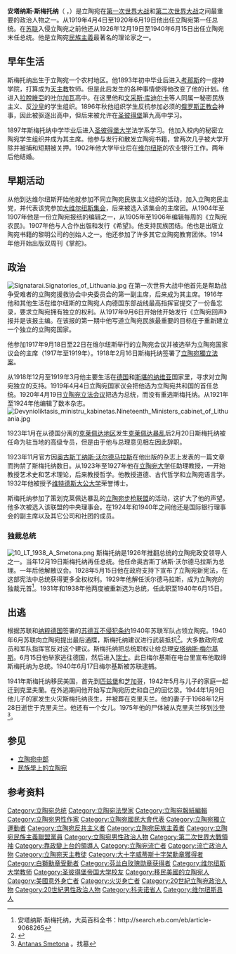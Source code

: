 {{Infobox President
|name          = 安塔纳斯·斯梅托纳
|nationality   = {{flag|Lithuania|1918}}
|image         = Antanas Smetona 2.jpg
|birth_date    = {{birth date|1874|8|10|mf=y}}
|birth_place   = {{flag|Russian Empire}}[[科夫諾省|科夫諾省]]{{link-lt|烏茹萊尼斯|Užulėnis}}
|death_date    = {{death date and age|1944|1|9|1874|8|10|mf=y}}
|death_place   = {{USA-1912}}[[俄亥俄州|俄亥俄州]][[克里夫蘭|克里夫蘭]]
|party         = {{Link-en|立陶宛民族主義聯盟|Lithuanian Nationalist Union}}
|office        = 立陶宛總統
|order         = 1
|term_start    = 1919年4月4日
|term_end      = 1920年6月19日
|predecessor   = 无
|successor     = {{lang|lt|Aleksandras Stulginskis}}
|office2       = 立陶宛總統
|order2        = 6
|term_start2   = 1926年12月19日
|term_end2     = 1940年6月15日
|predecessor2  = {{lang|lt|Aleksandras Stulginskis}}
|successor2    = [[安塔纳斯·梅尔基斯|安塔纳斯·梅尔基斯]]}}
'''安塔纳斯·斯梅托纳'''（{{lang-lt|Antanas Smetona}} {{pronunciation|Antanas Smetona.ogg}}，{{bd|1874年|8月10日|1944年|1月9日}}）是立陶宛在[[第一次世界大战|第一次世界大战]]和[[第二次世界大战|第二次世界大战]]之间最重要的政治人物之一。从1919年4月4日至1920年6月19日他出任立陶宛第一任总统。在[[苏联|苏联]]入侵立陶宛之前他还从1926年12月19日至1940年6月15日出任立陶宛末任总统。他是立陶宛[[民族主義|民族主義]]最著名的理论家之一。

== 早年生活 ==
斯梅托纳出生于立陶宛一个农村地区。他1893年初中毕业后进入[[考那斯|考那斯]]的一座神学院，打算成为[[天主教|天主教]]牧师。但是此后发生的各种事情使得他改变了他的计划。他进入[[拉脫維亞|拉脫維亞]]的[[叶尔加瓦|叶尔加瓦]]高中。在这里他和[[文采斯·库迪尔卡|文采斯·库迪尔卡]]等人同属一秘密民族主义、反[[沙皇|沙皇]]的学生组织。1896年秋他组织学生反抗参加必须的[[俄罗斯正教会|俄罗斯正教会]]神事，因此被驱逐出高中，但后来被允许在[[圣彼得堡|圣彼得堡]]第九高中学习。

1897年斯梅托纳中学毕业后进入[[圣彼得堡大学|圣彼得堡大学]]法学系学习。他加入校内的秘密立陶宛学生组织并成为其主席。他参与发行和散发立陶宛书籍，曾两次几乎被大学开除并被捕和短期被关押。1902年他大学毕业后在[[维尔纽斯|维尔纽斯]]的农业银行工作。两年后他结婚。

== 早期活动 ==
从他到达维尔纽斯开始他就参加不同立陶宛民族主义组织的活动，加入立陶宛民主党，并代表该党参加[[大维尔纽斯集会|大维尔纽斯集会]]，后来被选入该集会的主席团。从1904年至1907年他是一份立陶宛报纸的编辑之一，从1905年至1906年编辑每周的《立陶宛农民》。1907年他与人合作出版和发行《希望》。他支持民族团结。他也是出版立陶宛书籍的黎明公司的创始人之一。他还参加了许多其它立陶宛教育团体。1914年他开始出版双周刊《掌舵》。

== 政治 ==
[[File:Signatarai.Signatories_of_Lithuania.jpg|thumb]]
在第一次世界大战中他首先是帮助战争受难者的立陶宛援救协会中央委员会的第一副主席，后来成为其主席。1916年他和其他生活在维尔纽斯的立陶宛人向德国东部战线最高指挥官提交了一份备忘录，要求立陶宛拥有独立的权利。从1917年9月6日开始他开始发行《立陶宛回声》报并是该报主编。在该报的第一期中他写道立陶宛民族最重要的目标在于重新建立一个独立的立陶宛国家。

他参加1917年9月18日至22日在维尔纽斯举行的立陶宛会议并被选举为立陶宛国家议会的主席（1917年至1919年）。1918年2月16日斯梅托纳签署了[[立陶宛獨立法案|立陶宛獨立法案]]。

从1918年12月至1919年3月他主要生活在[[德国|德国]]和[[斯堪的纳维亚|斯堪的纳维亚]]国家里，寻求对立陶宛独立的支持。1919年4月4日立陶宛国家议会把他选为立陶宛共和国的首任总统。1920年4月19日[[立陶宛立法会议|立陶宛立法会议]]把{{tsl|lt|Aleksandras Stulginskis|亞歷山德拉斯·斯圖爾金斯基斯}}选为总统，而没有重选斯梅托纳。从1921年至1924年他编辑了数本杂志。
[[File:Devynioliktasis_ministru_kabinetas.Nineteenth_Ministers_cabinet_of_Lithuania.jpg|thumb]]

1923年1月在从德国分离的[[克莱佩达地区|克莱佩达地区]]发生[[克莱佩达暴乱|克莱佩达暴乱]]后2月20日斯梅托纳被任命为驻当地的高级专员，但是由于他与总理意见相左因此辞职。

1923年11月官方因[[奥古斯丁纳斯·沃尔德马拉斯|奥古斯丁纳斯·沃尔德马拉斯]]在他出版的杂志上发表的一篇文章而拘禁了斯梅托纳数日。从1923年至1927年他在[[立陶宛大学|立陶宛大学]]任助理教授，一开始教授艺术史和艺术理论，后来教授哲学。他教授道德、古代哲学和立陶宛语言学。1932年他被授予[[维特德斯大公大学|维特德斯大公大学]]荣誉博士。

斯梅托纳参加了策划克莱佩达暴乱的[[立陶宛步枪联盟|立陶宛步枪联盟]]的活动，这扩大了他的声望。他多次被选入该联盟的中央理事会。在1924年和1940年之间他还是国际银行理事会的副主席以及其它公司和社团的成员。

=== 独裁总统 ===
{{See also|1926年立陶宛政變}}
[[File:10_LT_1938_A_Smetona.png|thumb]]
斯梅托纳是1926年推翻总统{{lang|lt|Kazys Grinius}}的立陶宛政变领导人之一。当年12月19日斯梅托纳再任总统。他任命奥古斯丁纳斯·沃尔德马拉斯为总理。一年后他解散议会。1928年5月15日他在政府支持下宣布了立陶宛新宪法，在这部宪法中总统获得更多全权权利。1929年他解任沃尔德马拉斯，成为立陶宛的独裁元首<ref>安塔纳斯·斯梅托纳，大英百科全书：http://search.eb.com/eb/article-9068265</ref>。1931年和1938年他两度被重新选为总统，任此职至1940年6月15日。

== 出逃 ==
根据苏联和[[纳粹德国|纳粹德国]]签署的[[苏德互不侵犯条约|苏德互不侵犯条约]]1940年苏联军队占领立陶宛。1940年6月苏联向立陶宛提出最后通牒，斯梅托纳建议进行武装抵抗<ref name=eid>{{cite book
|author=Alfonsas Eidintas、Vytautas Tuskenis Zalys、Edvardas Senn和Alfred Erich Senn
|title=欧洲政治中的立陶宛
|year=1999年
|publisher=Palgrave Macmillan
|url=http://books.google.com/books?id=0_i8yez8udgC&pg=PA182&dq=smetona+armed+resistance&client=firefox-a
|access-date=2009-07-24
|archive-date=2014-09-21
|archive-url=https://web.archive.org/web/20140921184422/http://books.google.com/books?id=0_i8yez8udgC&pg=PA182&dq=smetona+armed+resistance&client=firefox-a
|dead-url=no
}}</ref>。大多数政府成员和军队指挥官反对这个建议。斯梅托纳把总统职权让给总理[[安塔纳斯·梅尔基斯|安塔纳斯·梅尔基斯]]。6月15日他举家逃往德国，然后进入[[瑞士|瑞士]]。此日梅尔基斯在电台里宣布他取缔斯梅托纳为总统。1940年6月17日梅尔基斯被苏联逮捕。

1941年斯梅托纳移民美国，首先到[[匹兹堡|匹兹堡]]和[[芝加哥|芝加哥]]，1942年5月与儿子的家庭一起迁到克里夫蘭。在外逃期间他开始写立陶宛历史和自己的回忆录。1944年1月9日他儿子的家发生火灾斯梅托纳丧生，并被葬在克里夫兰。他的妻子于1968年12月28日逝世于克里夫兰。他还有一个女儿。1975年他的尸体被从克里夫兰移到[[沙登_(俄亥俄州)|沙登]]<ref>[http://www.findagrave.com/cgi-bin/fg.cgi?page=gr&GRid=9792829 Antanas Smetona] {{Wayback|url=http://www.findagrave.com/cgi-bin/fg.cgi?page=gr&GRid=9792829 |date=20110831100301 }}。找墓</ref>。

== 参见 ==
* [[立陶宛中部|立陶宛中部]]
* [[民族學上的立陶宛|民族學上的立陶宛]]

== 参考资料 ==
{{reflist|2}}{{start box}}
{{succession box
|before = 无
|title  = [[立陶宛总统|立陶宛总统]]
|years  = {{nowrap|1919年4月4日至1920年6月19日}}
|after  = [[亚历山德拉斯·斯图尔金斯基斯|亚历山德拉斯·斯图尔金斯基斯]]
}}
{{succession box
|before = [[亚历山德拉斯·斯图尔金斯基斯|亚历山德拉斯·斯图尔金斯基斯]]
|title  = [[立陶宛总统|立陶宛总统]]
|years  = {{nowrap|1926年12月19日至1940年6月15日}}
|after  = [[安塔纳斯·梅尔基斯|安塔纳斯·梅尔基斯]]
}}
{{end box}}

{{Authority control}}
{{DEFAULTSORT:Smetona, Antanas}}
[[Category:立陶宛总统|Category:立陶宛总统]]
[[Category:立陶宛法學家|Category:立陶宛法學家]]
[[Category:立陶宛報紙編輯|Category:立陶宛報紙編輯]]
[[Category:立陶宛男性作家|Category:立陶宛男性作家]]
[[Category:立陶宛國民大會代表|Category:立陶宛國民大會代表]]
[[Category:立陶宛獨立運動者|Category:立陶宛獨立運動者]]
[[Category:立陶宛反共主义者|Category:立陶宛反共主义者]]
[[Category:立陶宛民族主義者|Category:立陶宛民族主義者]]
[[Category:立陶宛民族主義聯盟黨員|Category:立陶宛民族主義聯盟黨員]]
[[Category:立陶宛男性政治人物|Category:立陶宛男性政治人物]]
[[Category:第二次世界大戰領袖|Category:第二次世界大戰領袖]]
[[Category:靠政變上台的領導人|Category:靠政變上台的領導人]]
[[Category:立陶宛流亡者|Category:立陶宛流亡者]]
[[Category:流亡政治人物|Category:流亡政治人物]]
[[Category:立陶宛天主教徒|Category:立陶宛天主教徒]]
[[Category:大十字威蒂斯十字架勳章獲得者|Category:大十字威蒂斯十字架勳章獲得者]]
[[Category:白獅勳章受勳者|Category:白獅勳章受勳者]]
[[Category:芬兰白玫瑰勋章获得者|Category:芬兰白玫瑰勋章获得者]]
[[Category:维尔纽斯大学教师|Category:维尔纽斯大学教师]]
[[Category:圣彼得堡帝国大学校友|Category:圣彼得堡帝国大学校友]]
[[Category:移民美國的立陶宛人|Category:移民美國的立陶宛人]]
[[Category:美國意外身亡者|Category:美國意外身亡者]]
[[Category:火災身亡者|Category:火災身亡者]]
[[Category:20世紀立陶宛政治人物|Category:20世紀立陶宛政治人物]]
[[Category:20世紀男性政治人物|Category:20世紀男性政治人物]]
[[Category:科夫诺省人|Category:科夫诺省人]]
[[Category:维尔纽斯县人|Category:维尔纽斯县人]]